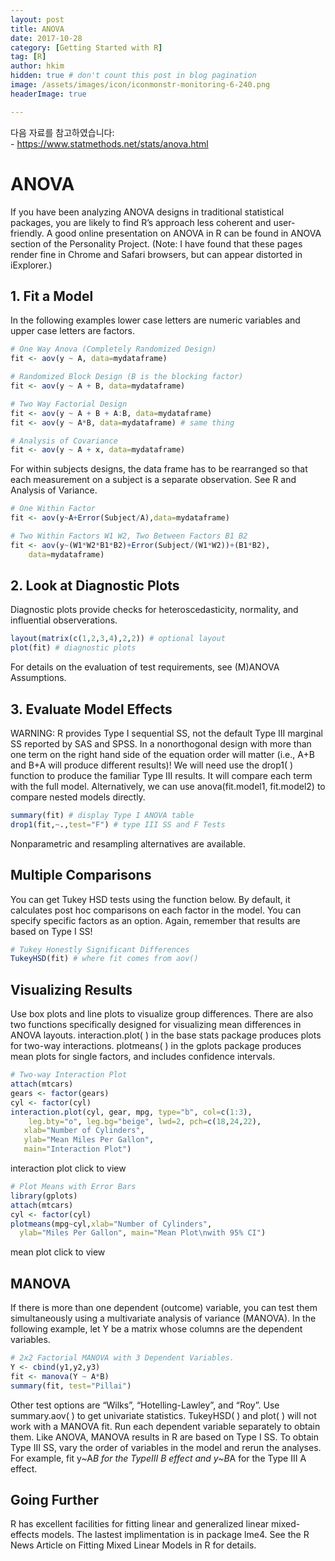 ```yaml
---
layout: post  
title: ANOVA
date: 2017-10-28  
category: [Getting Started with R]  
tag: [R]  
author: hkim  
hidden: true # don't count this post in blog pagination  
image: /assets/images/icon/iconmonstr-monitoring-6-240.png
headerImage: true

---
```


다음 자료를 참고하였습니다:  
- [https://www.statmethods.net/stats/anova.html](https://www.statmethods.net/stats/anova.html)

# ANOVA
If you have been analyzing ANOVA designs in traditional statistical packages, you are likely to find R's approach less coherent and user-friendly. A good online presentation on ANOVA in R can be found in ANOVA section of the Personality Project. (Note: I have found that these pages render fine in Chrome and Safari browsers, but can appear distorted in iExplorer.)

## 1. Fit a Model
In the following examples lower case letters are numeric variables and upper case letters are factors.

```r
# One Way Anova (Completely Randomized Design)
fit <- aov(y ~ A, data=mydataframe)

# Randomized Block Design (B is the blocking factor)
fit <- aov(y ~ A + B, data=mydataframe)

# Two Way Factorial Design
fit <- aov(y ~ A + B + A:B, data=mydataframe)
fit <- aov(y ~ A*B, data=mydataframe) # same thing

# Analysis of Covariance
fit <- aov(y ~ A + x, data=mydataframe)
```

For within subjects designs, the data frame has to be rearranged so that each measurement on a subject is a separate observation. See R and Analysis of Variance.

```r
# One Within Factor
fit <- aov(y~A+Error(Subject/A),data=mydataframe)

# Two Within Factors W1 W2, Two Between Factors B1 B2
fit <- aov(y~(W1*W2*B1*B2)+Error(Subject/(W1*W2))+(B1*B2),
  	data=mydataframe)
```

## 2. Look at Diagnostic Plots
Diagnostic plots provide checks for heteroscedasticity, normality, and influential observerations.

```r
layout(matrix(c(1,2,3,4),2,2)) # optional layout
plot(fit) # diagnostic plots
```

For details on the evaluation of test requirements, see (M)ANOVA Assumptions.

## 3. Evaluate Model Effects

WARNING: R provides Type I sequential SS, not the default Type III marginal SS reported by SAS and SPSS. In a nonorthogonal design with more than one term on the right hand side of the equation order will matter (i.e., A+B and B+A will produce different results)! We will need use the drop1( ) function to produce the familiar Type III results. It will compare each term with the full model. Alternatively, we can use anova(fit.model1, fit.model2) to compare nested models directly.

```r
summary(fit) # display Type I ANOVA table
drop1(fit,~.,test="F") # type III SS and F Tests
```

Nonparametric and resampling alternatives are available.

## Multiple Comparisons
You can get Tukey HSD tests using the function below. By default, it calculates post hoc comparisons on each factor in the model. You can specify specific factors as an option. Again, remember that results are based on Type I SS!

```r
# Tukey Honestly Significant Differences
TukeyHSD(fit) # where fit comes from aov()
```

## Visualizing Results
Use box plots and line plots to visualize group differences. There are also two functions specifically designed for visualizing mean differences in ANOVA layouts. interaction.plot( ) in the base stats package produces plots for two-way interactions. plotmeans( ) in the gplots package produces mean plots for single factors, and includes confidence intervals.

```r
# Two-way Interaction Plot
attach(mtcars)
gears <- factor(gears)
cyl <- factor(cyl)
interaction.plot(cyl, gear, mpg, type="b", col=c(1:3),
  	leg.bty="o", leg.bg="beige", lwd=2, pch=c(18,24,22),
   xlab="Number of Cylinders",
   ylab="Mean Miles Per Gallon",
   main="Interaction Plot")
```

interaction plot click to view

```r
# Plot Means with Error Bars
library(gplots)
attach(mtcars)
cyl <- factor(cyl)
plotmeans(mpg~cyl,xlab="Number of Cylinders",
  ylab="Miles Per Gallon", main="Mean Plot\nwith 95% CI")
```

mean plot click to view

## MANOVA
If there is more than one dependent (outcome) variable, you can test them simultaneously using a multivariate analysis of variance (MANOVA). In the following example, let Y be a matrix whose columns are the dependent variables.

```r
# 2x2 Factorial MANOVA with 3 Dependent Variables.
Y <- cbind(y1,y2,y3)
fit <- manova(Y ~ A*B)
summary(fit, test="Pillai")
```

Other test options are "Wilks", "Hotelling-Lawley", and "Roy". Use summary.aov( ) to get univariate statistics. TukeyHSD( ) and plot( ) will not work with a MANOVA fit. Run each dependent variable separately to obtain them. Like ANOVA, MANOVA results in R are based on Type I SS. To obtain Type III SS, vary the order of variables in the model and rerun the analyses. For example, fit y~A*B for the TypeIII B effect and y~B*A for the Type III A effect.

## Going Further
R has excellent facilities for fitting linear and generalized linear mixed-effects models. The lastest implimentation is in package lme4. See the R News Article on Fitting Mixed Linear Models in R for details.
